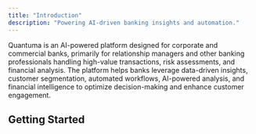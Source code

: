 ```yaml
---
title: "Introduction"
description: "Powering AI-driven banking insights and automation."
---
```


Quantuma is an AI-powered platform designed for corporate and commercial banks, primarily for relationship managers and other banking professionals handling high-value transactions, risk assessments, and financial analysis. The platform helps banks leverage data-driven insights, customer segmentation, automated workflows, AI-powered analysis, and financial intelligence to optimize decision-making and enhance customer engagement.

## Getting Started